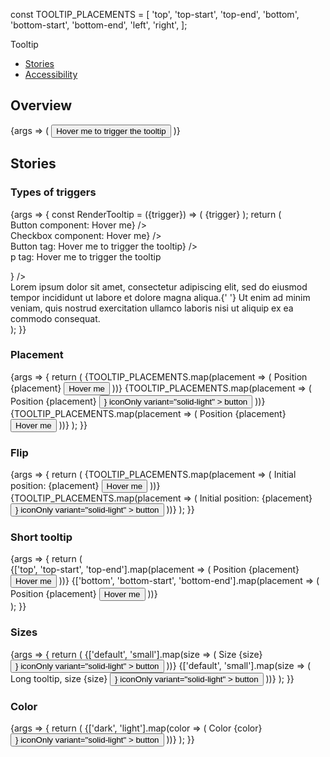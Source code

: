
const TOOLTIP_PLACEMENTS = [
  'top',
  'top-start',
  'top-end',
  'bottom',
  'bottom-start',
  'bottom-end',
  'left',
  'right',
];

<Meta title="Components/Tooltip" component={Tooltip} />

<PageHeader>Tooltip</PageHeader>

- [Stories](#stories)
- [Accessibility](#accessibility)

## Overview

<Canvas>
  <Story name="Default">
    {args => (
      <Tooltip {...args}>
        <Tooltip.Element label="Here's my long tooltip" />
        <Tooltip.Trigger>
          <Button>Hover me to trigger the tooltip</Button>
        </Tooltip.Trigger>
      </Tooltip>
    )}
  </Story>
</Canvas>

<ArgsTable story="Default" />

## Stories

### Types of triggers

<Canvas>
  <Story name="Types of triggers">
    {args => {
      const RenderTooltip = ({trigger}) => (
        <Tooltip {...args}>
          <Tooltip.Element label="Here's tooltip" />
          <Tooltip.Trigger>{trigger}</Tooltip.Trigger>
        </Tooltip>
      );
      return (
        <Flex direction="column" style={{gap: '20px'}}>
          <div>
            <Text>Button component:</Text>
            <RenderTooltip trigger={<Button>Hover me</Button>} />
          </div>
          <div>
            <Text>Checkbox component:</Text>
            <RenderTooltip trigger={<Checkbox>Hover me</Checkbox>} />
          </div>
          <div>
            <Text>Button tag:</Text>
            <RenderTooltip
              trigger={<button>Hover me to trigger the tooltip</button>}
            />
          </div>
          <div>
            <Text>p tag:</Text>
            <RenderTooltip trigger={<p>Hover me to trigger the tooltip</p>} />
          </div>
          <div style={{width: '300px'}}>
            Lorem ipsum dolor sit amet, consectetur adipiscing elit, sed do
            eiusmod tempor incididunt ut labore et dolore magna aliqua.{' '}
            <RenderTooltip trigger="Hover me to trigger the tooltip." /> Ut enim
            ad minim veniam, quis nostrud exercitation ullamco laboris nisi ut
            aliquip ex ea commodo consequat.
          </div>
        </Flex>
      );
    }}
  </Story>
</Canvas>

### Placement

<Canvas>
  <Story name="Placement" args={{defaultOpen: true}}>
    {args => {
      return (
        <Flex direction="column" alignItems="center" style={{gap: '50px'}}>
          {TOOLTIP_PLACEMENTS.map(placement => (
            <Flex direction="column" style={{gap: '100px'}}>
              <Text>Position {placement}</Text>
              <Tooltip {...args} placement={placement}>
                <Tooltip.Element label="Here's a long tooltip Here's a long tooltip" />
                <Tooltip.Trigger>
                  <Button>Hover me</Button>
                </Tooltip.Trigger>
              </Tooltip>
            </Flex>
          ))}
          {TOOLTIP_PLACEMENTS.map(placement => (
            <Flex direction="column" style={{gap: '100px'}}>
              <Text>Position {placement}</Text>
              <Tooltip {...args} placement={placement}>
                <Tooltip.Element label="Here's a long tooltip Here's a long tooltip" />
                <Tooltip.Trigger>
                  <Button
                    icon={<Icon color="adaptive" type="report_flag_outlined" />}
                    iconOnly
                    variant="solid-light"
                  >
                    button
                  </Button>
                </Tooltip.Trigger>
              </Tooltip>
            </Flex>
          ))}
          {TOOLTIP_PLACEMENTS.map(placement => (
            <Flex direction="column" style={{gap: '100px'}}>
              <Text>Position {placement}</Text>
              <Tooltip {...args} placement={placement}>
                <Tooltip.Element label="tooltip" />
                <Tooltip.Trigger>
                  <Button>Hover me</Button>
                </Tooltip.Trigger>
              </Tooltip>
            </Flex>
          ))}
        </Flex>
      );
    }}
  </Story>
</Canvas>

### Flip

<Canvas>
  <Story name="Flip" args={{defaultOpen: true}}>
    {args => {
      return (
        <Flex direction="column" style={{gap: '50px'}}>
          {TOOLTIP_PLACEMENTS.map(placement => (
            <Flex direction="column" style={{gap: '100px'}}>
              <Text>Initial position: {placement}</Text>
              <Tooltip {...args} placement={placement}>
                <Tooltip.Element label="Here's a long tooltip Here's a long tooltip" />
                <Tooltip.Trigger>
                  <Button>Hover me</Button>
                </Tooltip.Trigger>
              </Tooltip>
            </Flex>
          ))}
          {TOOLTIP_PLACEMENTS.map(placement => (
            <Flex direction="column" style={{gap: '100px'}}>
              <Text>Initial position: {placement}</Text>
              <Tooltip {...args} placement={placement}>
                <Tooltip.Element label="Here's a long tooltip Here's a long tooltip" />
                <Tooltip.Trigger>
                  <Button
                    icon={<Icon color="adaptive" type="report_flag_outlined" />}
                    iconOnly
                    variant="solid-light"
                  >
                    button
                  </Button>
                </Tooltip.Trigger>
              </Tooltip>
            </Flex>
          ))}
        </Flex>
      );
    }}
  </Story>
</Canvas>

### Short tooltip

<Canvas>
  <Story name="Short tooltip" args={{defaultOpen: true}}>
    {args => {
      return (
        <div>
          {['top', 'top-start', 'top-end'].map(placement => (
            <Flex
              direction="column"
              style={{gap: '60px', marginBottom: '30px'}}
            >
              <Text>Position {placement}</Text>
              <Tooltip {...args} placement={placement}>
                <Tooltip.Element label="tooltip" />
                <Tooltip.Trigger>
                  <Button>Hover me</Button>
                </Tooltip.Trigger>
              </Tooltip>
            </Flex>
          ))}
          {['bottom', 'bottom-start', 'bottom-end'].map(placement => (
            <Flex
              direction="column"
              style={{gap: '10px', marginBottom: '90px'}}
            >
              <Text>Position {placement}</Text>
              <Tooltip {...args} placement={placement}>
                <Tooltip.Element label="tooltip" />
                <Tooltip.Trigger>
                  <Button>Hover me</Button>
                </Tooltip.Trigger>
              </Tooltip>
            </Flex>
          ))}
        </div>
      );
    }}
  </Story>
</Canvas>

### Sizes

<Canvas>
  <Story name="Sizes" args={{defaultOpen: true}}>
    {args => {
      return (
        <Flex direction="column" style={{gap: '50px'}}>
          <Flex justifyContent="center" style={{gap: '250px'}}>
            {['default', 'small'].map(size => (
              <Flex
                direction="column"
                alignItems="center"
                style={{gap: '60px'}}
              >
                <Text>Size {size}</Text>
                <Tooltip {...args} size={size}>
                  <Tooltip.Element label="Tooltip content" />
                  <Tooltip.Trigger>
                    <Button
                      icon={
                        <Icon color="adaptive" type="report_flag_outlined" />
                      }
                      iconOnly
                      variant="solid-light"
                    >
                      button
                    </Button>
                  </Tooltip.Trigger>
                </Tooltip>
              </Flex>
            ))}
          </Flex>
          <Flex
            justifyContent="center"
            direction="column"
            style={{gap: '60px'}}
            alignItems="center"
          >
            {['default', 'small'].map(size => (
              <Flex
                direction="column"
                style={{gap: '90px'}}
                alignItems="center"
              >
                <Text>Long tooltip, size {size}</Text>
                <Tooltip {...args} size={size}>
                  <Tooltip.Element
                    label="Lorem ipsum dolor sit amet, consectetur adipiscing elit, sed do
            eiusmod tempor incididunt ut labore et dolore magna aliqua. Ut enim
            ad minim veniam, quis nostrud exercitation ullamco laboris nisi ut
            aliquip ex ea commodo consequat."
                  />
                  <Tooltip.Trigger>
                    <Button
                      icon={
                        <Icon color="adaptive" type="report_flag_outlined" />
                      }
                      iconOnly
                      variant="solid-light"
                    >
                      button
                    </Button>
                  </Tooltip.Trigger>
                </Tooltip>
              </Flex>
            ))}
          </Flex>
        </Flex>
      );
    }}
  </Story>
</Canvas>

### Color

<Canvas>
  <Story name="Color" args={{defaultOpen: true}}>
    {args => {
      return (
        <Flex justifyContent="center" style={{gap: '200px'}}>
          {['dark', 'light'].map(color => (
            <Flex direction="column" alignItems="center" style={{gap: '60px'}}>
              <Text>Color {color}</Text>
              <Tooltip {...args} color={color}>
                <Tooltip.Element label="Tooltip content" />
                <Tooltip.Trigger>
                  <Button
                    icon={<Icon color="adaptive" type="report_flag_outlined" />}
                    iconOnly
                    variant="solid-light"
                  >
                    button
                  </Button>
                </Tooltip.Trigger>
              </Tooltip>
            </Flex>
          ))}
        </Flex>
      );
    }}
  </Story>
</Canvas>
